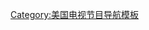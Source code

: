 {{Navbox
| name  = CSI犯罪現場系列
| title = [[CSI犯罪現場]]
|listclass = hlist
| state = {{{state|autocollapse}}}|

| group1 = 電視影集
| list1 =
* [[CSI犯罪現場]]
**2000-15年
* [[CSI犯罪現場：邁阿密|邁阿密]]
**2002-12年
* [[CSI犯罪現場：紐約|紐約]]
**2004-13年
* [[CSI犯罪現場：網路犯罪|網路犯罪]]
**2015-16年
* [[CSI犯罪現場：拉斯維加斯|拉斯維加斯]]
**2021年

| group2 = 相關
| list2  =
* [[CSI犯罪現場 (系列)|CSI犯罪現場系列]]
* [[CSI效应]]
* [[CSI犯罪現場系列書籍|書籍]]
* [[CSI犯罪現場 (漫畫)|漫畫]]
* [[CSI犯罪現場 (電子遊戲)|電子遊戲]]
* [[CSI犯罪現場：The Experience|展覽]]

| group3 = 合作
| list3 =
* [[鐵證懸案#《CSI犯罪現場：紐約》合作|鐵證懸案]]
* [[失蹤現場#《CSI犯罪現場》合作|失蹤現場]]
* [[好漢兩個半#《CSI犯罪現場》合作|男人兩個半]]
* [[流言終結者]]
* ''Level 26''
}}<noinclude>
{{collapsible option}}
[[Category:美国电视节目导航模板]]
</noinclude>